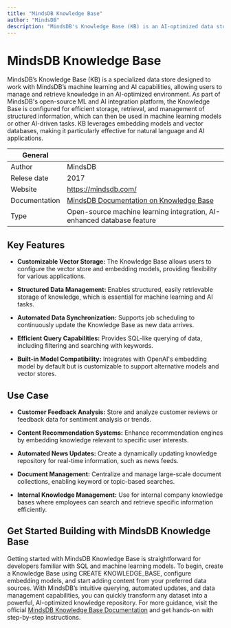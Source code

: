 ```yaml
---
title: "MindsDB Knowledge Base"
author: "MindsDB"
description: "MindsDB's Knowledge Base (KB) is an AI-optimized data store for efficient knowledge management, leveraging embeddings and vector databases for ML and AI tasks."
---
```


# MindsDB Knowledge Base

MindsDB’s Knowledge Base (KB) is a specialized data store designed to work with MindsDB’s machine learning and AI capabilities, allowing users to manage and retrieve knowledge in an AI-optimized environment. As part of MindsDB's open-source ML and AI integration platform, the Knowledge Base is configured for efficient storage, retrieval, and management of structured information, which can then be used in machine learning models or other AI-driven tasks. KB leverages embedding models and vector databases, making it particularly effective for natural language and AI applications.

| General     |                                                                  |
| ----------- | ---------------------------------------------------------------- |
| Author      | MindsDB                                                          |
| Relese date | 2017                                                             |
| Website     | https://mindsdb.com/                                             |
| Documentation  | [MindsDB Documentation on Knowledge Base](https://docs.mindsdb.com/mindsdb_sql/agents/knowledge-bases)                    |
| Type        | Open-source machine learning integration, AI-enhanced database feature                         |

## Key Features

- **Customizable Vector Storage:** The Knowledge Base allows users to configure the vector store and embedding models, providing flexibility for various applications.

- **Structured Data Management:** Enables structured, easily retrievable storage of knowledge, which is essential for machine learning and AI tasks.

- **Automated Data Synchronization:** Supports job scheduling to continuously update the Knowledge Base as new data arrives.

- **Efficient Query Capabilities:** Provides SQL-like querying of data, including filtering and searching with keywords.

- **Built-in Model Compatibility:** Integrates with OpenAI's embedding model by default but is customizable to support alternative models and vector stores.


## Use Case

- **Customer Feedback Analysis:** Store and analyze customer reviews or feedback data for sentiment analysis or trends.

- **Content Recommendation Systems:** Enhance recommendation engines by embedding knowledge relevant to specific user interests.

- **Automated News Updates:** Create a dynamically updating knowledge repository for real-time information, such as news feeds.

- **Document Management:** Centralize and manage large-scale document collections, enabling keyword or topic-based searches.

- **Internal Knowledge Management:** Use for internal company knowledge bases where employees can search and retrieve specific information efficiently.


## Get Started Building with MindsDB Knowledge Base

Getting started with MindsDB Knowledge Base is straightforward for developers familiar with SQL and machine learning models. To begin, create a Knowledge Base using CREATE KNOWLEDGE_BASE, configure embedding models, and start adding content from your preferred data sources. With MindsDB’s intuitive querying, automated updates, and data management capabilities, you can quickly transform any dataset into a powerful, AI-optimized knowledge repository. For more guidance, visit the official [MindsDB Knowledge Base Documentation](https://docs.mindsdb.com/mindsdb_sql/agents/knowledge-bases) and get hands-on with step-by-step instructions.





